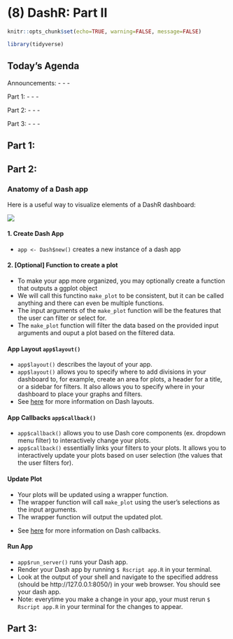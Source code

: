 # (8) DashR: Part II

```r
knitr::opts_chunk$set(echo=TRUE, warning=FALSE, message=FALSE)
```

```r
library(tidyverse)
```

## Today's Agenda

Announcements:
  - 
  - 
  - 

Part 1: 
  - 
  -
  - 
  
Part 2: 
  - 
  - 
  - 

Part 3: 
  -
  - 
  - 

## Part 1: 

## Part 2: 

### Anatomy of a Dash app

Here is a useful way to visualize elements of a DashR dashboard:

![](img/cm107_dashR_anatomy.png)

#### 1. Create Dash App

- `app <- Dash$new()` creates a new instance of a dash app

#### 2. [Optional] Function to create a plot

- To make your app more organized, you may optionally create a function that outputs a ggplot object
- We will call this functino `make_plot` to be consistent, but it can be called anything and there can even be multiple functions.
- The input arguments of the `make_plot` function will be the features that the user can filter or select for.
- The `make_plot` function will filter the data based on the provided input arguments and ouput a plot based on the filtered data.

#### App Layout `app$layout()`

- `app$layout()` describes the layout of your app.
- `app$layout()` allows you to specify where to add divisions in your dashboard to, for example, create an area for plots, a header for a title, or a sidebar for filters. It also allows you to specify where in your dashboard to place your graphs and filters.
- See [here](https://dashr.plot.ly/getting-started) for more information on Dash layouts.

#### App Callbacks `app$callback()`

- `app$callback()` allows you to use Dash core components (ex. dropdown menu filter) to interactively change your plots.
- `app$callback()` essentially links your filters to your plots. It allows you to interactively update your plots based on user selection (the values that the user filters for).

#### Update Plot

- Your plots will be updated using a wrapper function.
- The wrapper function will call `make_plot` using the user's selections as the input arguments.
- The wrapper function will output the updated plot.

\newline

- See [here](https://dashr.plot.ly/getting-started-part-2) for more information on Dash callbacks.

#### Run App

- `app$run_server()` runs your Dash app.
- Render your Dash app by running `$ Rscript app.R` in your terminal.
- Look at the output of your shell and navigate to the specified address (should be  http://127.0.0.1:8050/) in your web browser. You should see your dash app.
- Note: everytime you make a change in your app, your must rerun `$ Rscript app.R` in your terminal for the changes to appear.

## Part 3: 